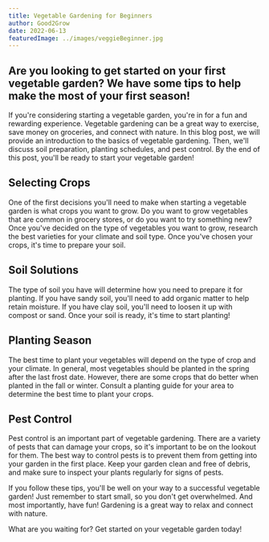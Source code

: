 ```yaml
---
title: Vegetable Gardening for Beginners
author: Good2Grow
date: 2022-06-13
featuredImage: ../images/veggieBeginner.jpg
---
```


## Are you looking to get started on your first vegetable garden? We have some tips to help make the most of your first season!

If you're considering starting a vegetable garden, you're in for a fun and rewarding experience. Vegetable gardening can be a great way to exercise, save money on groceries, and connect with nature. In this blog post, we will provide an introduction to the basics of vegetable gardening. Then, we'll discuss soil preparation, planting schedules, and pest control. By the end of this post, you'll be ready to start your vegetable garden!

<h2>Selecting Crops</h2>

One of the first decisions you'll need to make when starting a vegetable garden is what crops you want to grow. Do you want to grow vegetables that are common in grocery stores, or do you want to try something new? Once you've decided on the type of vegetables you want to grow, research the best varieties for your climate and soil type. Once you've chosen your crops, it's time to prepare your soil.

<h2>Soil Solutions</h2>

The type of soil you have will determine how you need to prepare it for planting. If you have sandy soil, you'll need to add organic matter to help retain moisture. If you have clay soil, you'll need to loosen it up with compost or sand. Once your soil is ready, it's time to start planting!

<h2>Planting Season</h2>

The best time to plant your vegetables will depend on the type of crop and your climate. In general, most vegetables should be planted in the spring after the last frost date. However, there are some crops that do better when planted in the fall or winter. Consult a planting guide for your area to determine the best time to plant your crops.

<h2>Pest Control</h2>

Pest control is an important part of vegetable gardening. There are a variety of pests that can damage your crops, so it's important to be on the lookout for them. The best way to control pests is to prevent them from getting into your garden in the first place. Keep your garden clean and free of debris, and make sure to inspect your plants regularly for signs of pests.

If you follow these tips, you'll be well on your way to a successful vegetable garden! Just remember to start small, so you don't get overwhelmed. And most importantly, have fun! Gardening is a great way to relax and connect with nature.

What are you waiting for? Get started on your vegetable garden today!




